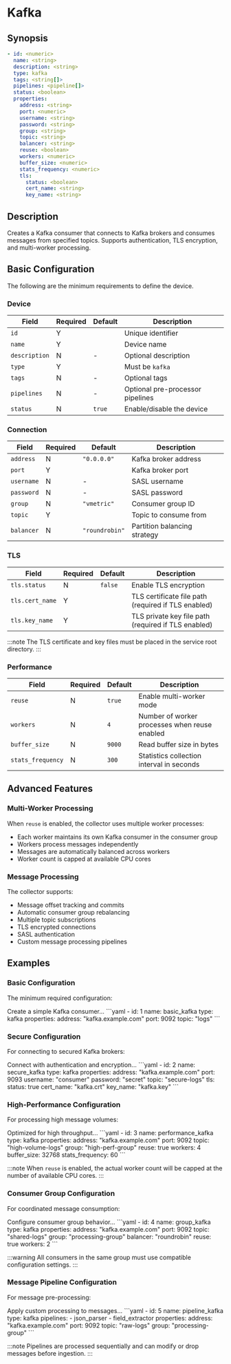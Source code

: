# Kafka

## Synopsis

```yaml
- id: <numeric>
  name: <string>
  description: <string>
  type: kafka
  tags: <string[]>
  pipelines: <pipeline[]>
  status: <boolean>
  properties:
    address: <string>
    port: <numeric>
    username: <string>
    password: <string>
    group: <string>
    topic: <string>
    balancer: <string>
    reuse: <boolean>
    workers: <numeric>
    buffer_size: <numeric>
    stats_frequency: <numeric>
    tls:
      status: <boolean>
      cert_name: <string>
      key_name: <string>
```

## Description

Creates a Kafka consumer that connects to Kafka brokers and consumes messages from specified topics. Supports authentication, TLS encryption, and multi-worker processing.

## Basic Configuration

The following are the minimum requirements to define the device.

### Device

|Field|Required|Default|Description|
|---|---|---|---|
|`id`|Y||Unique identifier|
|`name`|Y||Device name|
|`description`|N|-|Optional description|
|`type`|Y||Must be `kafka`|
|`tags`|N|-|Optional tags|
|`pipelines`|N|-|Optional pre-processor pipelines|
|`status`|N|`true`|Enable/disable the device|

### Connection

|Field|Required|Default|Description|
|---|---|---|---|
|`address`|N|`"0.0.0.0"`|Kafka broker address|
|`port`|Y||Kafka broker port|
|`username`|N|-|SASL username|
|`password`|N|-|SASL password|
|`group`|N|`"vmetric"`|Consumer group ID|
|`topic`|Y||Topic to consume from|
|`balancer`|N|`"roundrobin"`|Partition balancing strategy|

### TLS

|Field|Required|Default|Description|
|---|---|---|---|
|`tls.status`|N|`false`|Enable TLS encryption|
|`tls.cert_name`|Y||TLS certificate file path (required if TLS enabled)|
|`tls.key_name`|Y||TLS private key file path (required if TLS enabled)|

:::note
The TLS certificate and key files must be placed in the service root directory.
:::

### Performance

|Field|Required|Default|Description|
|---|---|---|---|
|`reuse`|N|`true`|Enable multi-worker mode|
|`workers`|N|`4`|Number of worker processes when reuse enabled|
|`buffer_size`|N|`9000`|Read buffer size in bytes|
|`stats_frequency`|N|`300`|Statistics collection interval in seconds|

## Advanced Features

### Multi-Worker Processing

When `reuse` is enabled, the collector uses multiple worker processes:
- Each worker maintains its own Kafka consumer in the consumer group
- Workers process messages independently
- Messages are automatically balanced across workers
- Worker count is capped at available CPU cores

### Message Processing

The collector supports:
- Message offset tracking and commits
- Automatic consumer group rebalancing
- Multiple topic subscriptions
- TLS encrypted connections
- SASL authentication
- Custom message processing pipelines

## Examples

### Basic Configuration

The minimum required configuration:

<ExampleGrid>
  <CommentCol>
    Create a simple Kafka consumer...
  </CommentCol>
  <CodeCol>
    ```yaml
    - id: 1
      name: basic_kafka
      type: kafka
      properties:
        address: "kafka.example.com"
        port: 9092
        topic: "logs"
    ```
  </CodeCol>
</ExampleGrid>

### Secure Configuration

For connecting to secured Kafka brokers:

<ExampleGrid>
  <CommentCol>
    Connect with authentication and encryption...
  </CommentCol>
  <CodeCol>
    ```yaml
    - id: 2
      name: secure_kafka
      type: kafka
      properties:
        address: "kafka.example.com"
        port: 9093
        username: "consumer"
        password: "secret"
        topic: "secure-logs"
        tls:
          status: true
          cert_name: "kafka.crt"
          key_name: "kafka.key"
    ```
  </CodeCol>
</ExampleGrid>

### High-Performance Configuration

For processing high message volumes:

<ExampleGrid>
  <CommentCol>
    Optimized for high throughput...
  </CommentCol>
  <CodeCol>
    ```yaml
    - id: 3
      name: performance_kafka
      type: kafka
      properties:
        address: "kafka.example.com"
        port: 9092
        topic: "high-volume-logs"
        group: "high-perf-group"
        reuse: true
        workers: 4
        buffer_size: 32768
        stats_frequency: 60
    ```
  </CodeCol>
</ExampleGrid>

:::note
When `reuse` is enabled, the actual worker count will be capped at the number of available CPU cores.
:::

### Consumer Group Configuration

For coordinated message consumption:

<ExampleGrid>
  <CommentCol>
    Configure consumer group behavior...
  </CommentCol>
  <CodeCol>
    ```yaml
    - id: 4
      name: group_kafka
      type: kafka
      properties:
        address: "kafka.example.com"
        port: 9092
        topic: "shared-logs"
        group: "processing-group"
        balancer: "roundrobin"
        reuse: true
        workers: 2
    ```
  </CodeCol>
</ExampleGrid>

:::warning
All consumers in the same group must use compatible configuration settings.
:::

### Message Pipeline Configuration

For message pre-processing:

<ExampleGrid>
  <CommentCol>
    Apply custom processing to messages...
  </CommentCol>
  <CodeCol>
    ```yaml
    - id: 5
      name: pipeline_kafka
      type: kafka
      pipelines:
        - json_parser
        - field_extractor
      properties:
        address: "kafka.example.com"
        port: 9092
        topic: "raw-logs"
        group: "processing-group"
    ```
  </CodeCol>
</ExampleGrid>

:::note
Pipelines are processed sequentially and can modify or drop messages before ingestion.
:::
